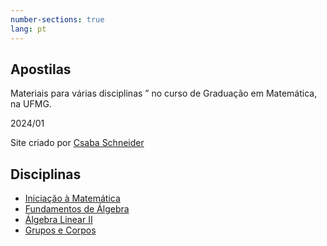 ```yaml
---
number-sections: true
lang: pt
---
```


## Apostilas {.unnumbered}

Materiais para várias disciplinas " no curso de Graduação em Matemática, na UFMG. 

2024/01


Site criado por [Csaba Schneider](https://schcs.github.io/WP/)

## Disciplinas

- [Iniciação à Matemática](IniciacaoAMatematica/index.qmd)
- [Fundamentos de Álgebra](FundamentosDeAlgebra/index.qmd)
- [Álgebra Linear II](AlgebraLinearII/index.qmd)
- [Grupos e Corpos](GruposECorpos/index.qmd)
